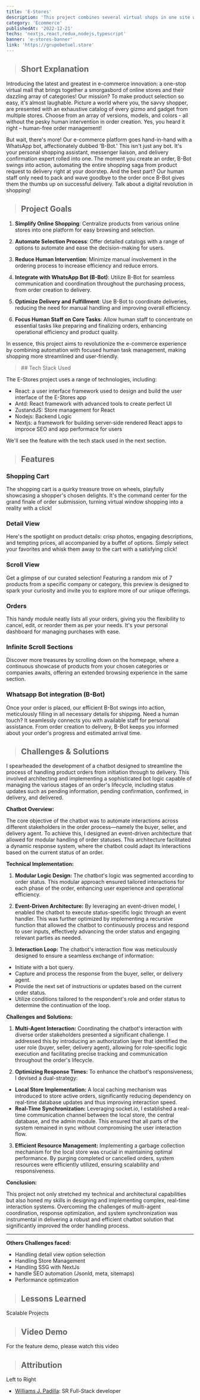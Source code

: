```yaml
---
title: 'E-Stores'
description: 'This project combines several virtual shops in one site working synced with a Whatsapp chatbot that processes the client orders from the request to the delivery in an automated way.'
category: 'Ecommerce'
publishedAt: '2022-12-21'
techs: 'nextjs,react,redux,nodejs,typescript'
banner: 'e-stores-banner'
link: 'https://grupobetuel.store'
---
```


> ## Short Explanation

Introducing the latest and greatest in e-commerce innovation: a one-stop virtual mall that brings together a smorgasbord of online stores and their dazzling array of categories! Our mission? To make product selection so easy, it's almost laughable. Picture a world where you, the savvy shopper, are presented with an exhaustive catalog of every gizmo and gadget from multiple stores. Choose from an array of versions, models, and colors - all without the pesky human intervention in order creation. Yes, you heard it right – human-free order management!

But wait, there's more! Our e-commerce platform goes hand-in-hand with a WhatsApp bot, affectionately dubbed 'B-Bot.' This isn't just any bot. It's your personal shopping assistant, messenger liaison, and delivery confirmation expert rolled into one. The moment you create an order, B-Bot swings into action, automating the entire shopping saga from product request to delivery right at your doorstep. And the best part? Our human staff only need to pack and wave goodbye to the order once B-Bot gives them the thumbs up on successful delivery. Talk about a digital revolution in shopping!

> ## Project Goals

1. **Simplify Online Shopping**: Centralize products from various online stores into one platform for easy browsing and selection.

2. **Automate Selection Process**: Offer detailed catalogs with a range of options to automate and ease the decision-making for users.

3. **Reduce Human Intervention**: Minimize manual involvement in the ordering process to increase efficiency and reduce errors.

4. **Integrate with WhatsApp Bot (B-Bot)**: Utilize B-Bot for seamless communication and coordination throughout the purchasing process, from order creation to delivery.

5. **Optimize Delivery and Fulfillment**: Use B-Bot to coordinate deliveries, reducing the need for manual handling and improving overall efficiency.

6. **Focus Human Staff on Core Tasks**: Allow human staff to concentrate on essential tasks like preparing and finalizing orders, enhancing operational efficiency and product quality.

In essence, this project aims to revolutionize the e-commerce experience by combining automation with focused human task management, making shopping more streamlined and user-friendly.

<blockquote className='with-icons'>
  ## Tech Stack Used
  <div className='not-prose mt-2'>
    <TechIcons techs={['nextjs']} />
    <TechIcons techs={['react']} />
    <TechIcons techs={['redux']} />
    <TechIcons techs={['nodejs']} />
    <TechIcons techs={['typescript']} />
  </div>
</blockquote>

The E-Stores project uses a range of technologies, including:

- React: a user interface framework used to design and build the user interface of the E-Stores app
- Antd: React framework with advanced tools to create perfect UI
- ZustandJS: Store management for React
- Nodejs: Backend Logic
- Nextjs: a framework for building server-side rendered React apps to improce SEO and app performace for users

We'll see the feature with the tech stack used in the next section.

> ## Features

<CloudinaryImg
  mdx
  publicId='e-stores-banner-features'
  alt='e-stores-banner'
  width={1882}
  height={1041}
/>

### Shopping Cart

The shopping cart is a quirky treasure trove on wheels, playfully showcasing a shopper's chosen delights. It's the command center for the grand finale of order submission, turning virtual window shopping into a reality with a click!

### Detail View

Here's the spotlight on product details: crisp photos, engaging descriptions, and tempting prices, all accompanied by a buffet of options. Simply select your favorites and whisk them away to the cart with a satisfying click!

### Scroll View

Get a glimpse of our curated selection! Featuring a random mix of 7 products from a specific company or category, this preview is designed to spark your curiosity and invite you to explore more of our unique offerings.

### Orders

This handy module neatly lists all your orders, giving you the flexibility to cancel, edit, or reorder them as per your needs. It's your personal dashboard for managing purchases with ease.

### Infinite Scroll Sections

Discover more treasures by scrolling down on the homepage, where a continuous showcase of products from your chosen categories or companies awaits, offering an extended browsing experience in the same section.

### Whatsapp Bot integration (B-Bot)

Once your order is placed, our efficient B-Bot swings into action, meticulously filling in all necessary details for shipping. Need a human touch? It seamlessly connects you with available staff for personal assistance. From order creation to delivery, B-Bot keeps you informed about your order's progress and estimated arrival time.

> ## Challenges & Solutions

I spearheaded the development of a chatbot designed to streamline the process of handling product orders from initiation through to delivery. This involved architecting and implementing a sophisticated bot logic capable of managing the various stages of an order's lifecycle, including status updates such as pending information, pending confirmation, confirmed, in delivery, and delivered.

**Chatbot Overview:**

The core objective of the chatbot was to automate interactions across different stakeholders in the order process—namely the buyer, seller, and delivery agent. To achieve this, I designed an event-driven architecture that allowed for modular handling of order statuses. This architecture facilitated a dynamic response system, where the chatbot could adapt its interactions based on the current status of an order.

**Technical Implementation:**

1. **Modular Logic Design:** The chatbot's logic was segmented according to order status. This modular approach ensured tailored interactions for each phase of the order, enhancing user experience and operational efficiency.

2. **Event-Driven Architecture:** By leveraging an event-driven model, I enabled the chatbot to execute status-specific logic through an event handler. This was further optimized by implementing a recursive function that allowed the chatbot to continuously process and respond to user inputs, effectively advancing the order status and engaging relevant parties as needed.

3. **Interaction Loop:** The chatbot's interaction flow was meticulously designed to ensure a seamless exchange of information:
- Initiate with a bot query.
- Capture and process the response from the buyer, seller, or delivery agent.
- Provide the next set of instructions or updates based on the current order status.
- Utilize conditions tailored to the respondent's role and order status to determine the continuation of the loop.

**Challenges and Solutions:**

1. **Multi-Agent Interaction:** Coordinating the chatbot's interaction with diverse order stakeholders presented a significant challenge. I addressed this by introducing an authorization layer that identified the user role (buyer, seller, delivery agent), allowing for role-specific logic execution and facilitating precise tracking and communication throughout the order's lifecycle.

2. **Optimizing Response Times:** To enhance the chatbot's responsiveness, I devised a dual-strategy:
- **Local Store Implementation:** A local caching mechanism was introduced to store active orders, significantly reducing dependency on real-time database updates and thus improving interaction speed.
- **Real-Time Synchronization:** Leveraging socket.io, I established a real-time communication channel between the local store, the central database, and the admin module. This ensured that all parts of the system remained in sync without compromising the user interaction flow.

3. **Efficient Resource Management:** Implementing a garbage collection mechanism for the local store was crucial in maintaining optimal performance. By purging completed or cancelled orders, system resources were efficiently utilized, ensuring scalability and responsiveness.

**Conclusion:**

This project not only stretched my technical and architectural capabilities but also honed my skills in designing and implementing complex, real-time interaction systems. Overcoming the challenges of multi-agent coordination, response optimization, and system synchronization was instrumental in delivering a robust and efficient chatbot solution that significantly improved the order handling process.

---

**Others Challenges faced:**

- Handling detail view option selection
- Handling Store Management
- Handling SSG with NextJs
- handle SEO automation (Jsonld, meta, sitemaps)
- Performance optimization

> ## Lessons Learned

Scalable Projects


> ## Video Demo

For the feature demo, please watch this video

<LiteYouTubeEmbed
  id='oxaDSU1uNPc'
  poster='maxresdefault'
  title='E-Stores Features'
  noCookie={true}
/>

> ## Attribution

<CloudinaryImg
  mdx
  publicId='vhd64avpfxmc0ucufhee'
  alt='E-Stores-team'
  width={200}
  height={275}
/>

Left to Right

- [Williams J. Padilla](https://www.linkedin.com/in/williams-j-padilla-paulino-9a3868186/): SR Full-Stack developer
